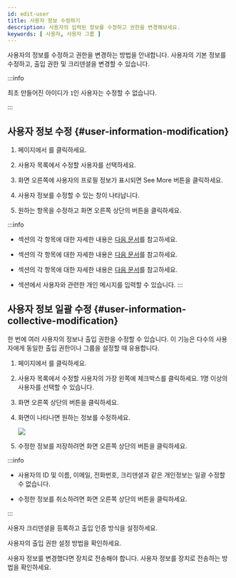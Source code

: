 ```yaml
---
id: edit-user
title: 사용자 정보 수정하기
description: 사용자의 입력된 정보를 수정하고 권한을 변경해보세요.
keywords: [ 사용자, 사용자 그룹 ]
---
```


사용자의 정보를 수정하고 권한을 변경하는 방법을 안내합니다. 사용자의 기본 정보를 수정하고, 출입 권한 및 크리덴셜을 변경할 수 있습니다.

:::info

최초 만들어진 아이디가 `1`인 사용자는 수정할 수 없습니다.

:::

## 사용자 정보 수정 {#user-information-modification}

1. <Cmd sid='shell.header.launcher' /> 페이지에서 <Cmd sid='shell.header.user' />를 클릭하세요. 

1. 사용자 목록에서 수정할 사용자를 선택하세요.

1. 화면 오른쪽에 사용자의 프로필 정보가 표시되면 <Cmd>See More</Cmd> 버튼을 클릭하세요.

1. 사용자 정보를 수정할 수 있는 창이 나타납니다.

1. 원하는 항목을 수정하고 화면 오른쪽 상단의 <Cmd sid='common.save' /> 버튼을 클릭하세요.

:::info

* <Cmd sid='team.user.information' /> 섹션의 각 항목에 대한 자세한 내용은 [다음 문서](add-user-basic-info)를 참고하세요.

* <Cmd sid='team.user.credential.title' /> 섹션의 각 항목에 대한 자세한 내용은 [다음 문서](enroll-credential)를 참고하세요.

* <Cmd sid='team.user.permission.title' /> 섹션의 각 항목에 대한 자세한 내용은 [다음 문서](set-permission)를 참고하세요.

* <Cmd sid='common.advanced' product='2' /> 섹션에서 사용자와 관련한 개인 메시지를 입력할 수 있습니다.
:::

## 사용자 정보 일괄 수정 {#user-information-collective-modification}

한 번에 여러 사용자의 정보나 출입 권한을 수정할 수 있습니다. 이 기능은 다수의 사용자에게 동일한 출입 권한이나 그룹을 설정할 때 유용합니다.

1. <Cmd sid='shell.header.launcher' /> 페이지에서 <Cmd sid='shell.header.user' />를 클릭하세요. 

1. 사용자 목록에서 수정할 사용자의 가장 왼쪽에 체크박스를 클릭하세요. 1명 이상의 사용자를 선택할 수 있습니다.

1. 화면 오른쪽 상단의 <Cmd sid='common.batchEdit' /> 버튼을 클릭하세요.

1. <Cmd sid='common.batchEdit' /> 화면이 나타나면 원하는 정보를 수정하세요.

    <Image src='/img/biostarx-edit-user-batch-edit.png' />

1. 수정한 정보를 저장하려면 화면 오른쪽 상단의 <Cmd sid='common.save' /> 버튼을 클릭하세요.

:::info

* 사용자의 ID 및 이름, 이메일, 전화번호, 크리덴셜과 같은 개인정보는 일괄 수정할 수 없습니다.

* 수정한 정보를 취소하려면 화면 오른쪽 상단의 <Cmd sid='common.cancel' /> 버튼을 클릭하세요.

:::

<NextStep>
<NextItem to='enroll-credential'>

사용자 크리덴셜을 등록하고 출입 인증 방식을 설정하세요.

</NextItem>
<NextItem to='set-permission'>

사용자의 출입 권한 설정 방법을 확인하세요.

</NextItem>
<NextItem to='transfer-user-info-to-device'>

사용자 정보를 변경했다면 장치로 전송해야 합니다. 사용자 정보를 장치로 전송하는 방법을 확인하세요.

</NextItem>
</NextStep>
